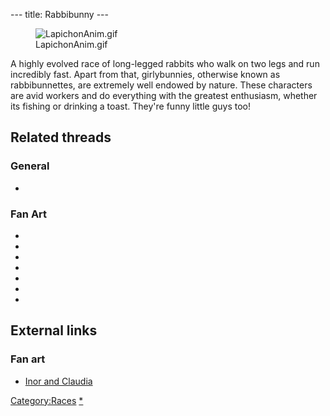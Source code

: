 ---
title: Rabbibunny
---

[[Image:LapichonAnim.gif|right]]

A highly evolved race of long-legged rabbits who walk on two legs and run incredibly fast. Apart from that, girlybunnies, otherwise known as rabbibunnettes, are extremely well endowed by nature. These characters are avid workers and do everything with the greatest enthusiasm, whether its fishing or drinking a toast. They're funny little guys too!

==Related threads==
===General===
* {{thread|id=3195|title=unknown picture}}

===Fan Art===
* {{thread|id=11154|title=Body viewer}}
* {{thread|id=10936|title=^^ System Shock 2 Art}}
* {{thread|id=10429|title=LBA3 Make It Happen Poster}}
* {{thread|id=10774|title=Smilies}}
* {{thread|id=10248|title=Damalala (LBA 3) 3D model..}}
* {{thread|id=10649|title=The Rabbi Bunny}}
* {{thread|id=10285|title=Another Damalala model}}

==External links==
===Fan art===
* [http://www.deviantart.com/view/11302613/ Inor and Claudia]

{{Stub}}

[[Category:Races]]
[[Category:Rabbibunnies|*]]